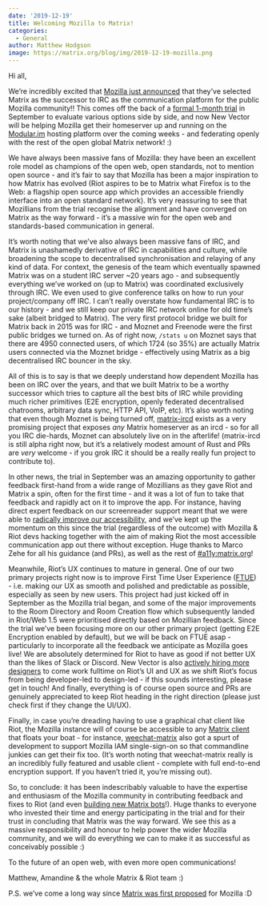 ```yaml
---
date: '2019-12-19'
title: Welcoming Mozilla to Matrix!
categories:
  - General
author: Matthew Hodgson
image: https://matrix.org/blog/img/2019-12-19-mozilla.png
---
```


Hi all,

We’re incredibly excited that [Mozilla just announced](https://discourse.mozilla.org/t/synchronous-messaging-at-mozilla-the-decision/50620) that they’ve selected Matrix as the successor to IRC as the communication platform for the public Mozilla community!!  This comes off the back of a [formal 1-month trial](https://discourse.mozilla.org/t/synchronous-messaging-at-mozilla-trial-servers-feedback/44871) in September to evaluate various options side by side, and now New Vector will be helping Mozilla get their homeserver up and running on the [Modular.im](https://modular.im) hosting platform over the coming weeks - and federating openly with the rest of the open global Matrix network! :)

We have always been massive fans of Mozilla: they have been an excellent role model as champions of the open web, open standards, not to mention open source - and it’s fair to say that Mozilla has been a major inspiration to how Matrix has evolved (Riot aspires to be to Matrix what Firefox is to the Web: a flagship open source app which provides an accessible friendly interface into an open standard network).  It’s very reassuring to see that Mozillians from the trial recognise the alignment and have converged on Matrix as the way forward - it’s a massive win for the open web and standards-based communication in general.

It’s worth noting that we’ve also always been massive fans of IRC, and Matrix is unashamedly derivative of IRC in capabilities and culture, while broadening the scope to decentralised synchronisation and relaying of any kind of data.  For context, the genesis of the team which eventually spawned Matrix was on a student IRC server ~20 years ago - and subsequently everything we’ve worked on (up to Matrix) was coordinated exclusively through IRC.  We even used to give conference talks on how to run your project/company off IRC.  I can’t really overstate how fundamental IRC is to our history - and we still keep our private IRC network online for old time’s sake (albeit bridged to Matrix). The very first protocol bridge we built for Matrix back in 2015 was for IRC - and Moznet and Freenode were the first public bridges we turned on. As of right now, `/stats u` on Moznet says that there are 4950 connected users, of which 1724 (so 35%) are actually Matrix users connected via the Moznet bridge - effectively using Matrix as a big decentralised IRC bouncer in the sky.

All of this is to say is that we deeply understand how dependent Mozilla has been on IRC over the years, and that we built Matrix to be a worthy successor which tries to capture all the best bits of IRC while providing much richer primitives (E2E encryption, openly federated decentralised chatrooms, arbitrary data sync, HTTP API, VoIP, etc).  It’s also worth noting that even though Moznet is being turned off, [matrix-ircd](https://github.com/matrix-org/matrix-ircd) exists as a very promising project that exposes _any_ Matrix homeserver as an ircd - so for all you IRC die-hards, Moznet can absolutely live on in the afterlife!  (matrix-ircd is still alpha right now, but it’s a relatively modest amount of Rust and PRs are *very* welcome - if you grok IRC it should be a really really fun project to contribute to).

In other news, the trial in September was an amazing opportunity to gather feedback first-hand from a wide range of Mozillians as they gave Riot and Matrix a spin, often for the first time - and it was a lot of fun to take that feedback and rapidly act on it to improve the app.  For instance, having direct expert feedback on our screenreader support meant that we were able to [radically improve our accessibility](https://blog.riot.im/riot-web-1-5/), and we’ve kept up the momentum on this since the trial (regardless of the outcome) with Mozilla & Riot devs hacking together with the aim of making Riot the most accessible communication app out there without exception.  Huge thanks to Marco Zehe for all his guidance (and PRs), as well as the rest of [#a11y:matrix.org](https://matrix.to/#/#a11y:matrix.org)!

Meanwhile, Riot’s UX continues to mature in general. One of our two primary projects right now is to improve First Time User Experience ([FTUE](https://github.com/vector-im/riot-web/issues?utf8=%E2%9C%93&q=is%3Aissue+is%3Aopen+label%3Aproject%3AFtue+)) - i.e. making our UX as smooth and polished and predictable as possible, especially as seen by new users.  This project had just kicked off in September as the Mozilla trial began, and some of the major improvements to the Room Directory and Room Creation flow which subsequently landed in Riot/Web 1.5 were prioritised directly based on Mozillian feedback.  Since the trial we’ve been focusing more on our other primary project (getting E2E Encryption enabled by default), but we will be back on FTUE asap - particularly to incorporate all the feedback we anticipate as Mozilla goes live!  We are absolutely determined for Riot to have as good if not better UX than the likes of Slack or Discord.  New Vector is also [actively hiring more designers](https://apply.workable.com/new-vector/j/6CB817C79E/) to come work fulltime on Riot’s UI and UX as we shift Riot’s focus from being developer-led to design-led - if this sounds interesting, please get in touch!  And finally, everything is of course open source and PRs are genuinely appreciated to keep Riot heading in the right direction (please just check first if they change the UI/UX).

Finally, in case you’re dreading having to use a graphical chat client like Riot, the Mozilla instance will of course be accessible to any [Matrix client](https://matrix.org/clients/) that floats your boat - for instance, [weechat-matrix](https://github.com/poljar/weechat-matrix) also got a spurt of development to support Mozilla IAM single-sign-on so that commandline junkies can get their fix too. (It’s worth noting that weechat-matrix really is an incredibly fully featured and usable client - complete with full end-to-end encryption support.  If you haven’t tried it, you’re missing out).

So, to conclude: it has been indescribably valuable to have the expertise and enthusiasm of the Mozilla community in contributing feedback and fixes to Riot (and even [building new Matrix bots](https://github.com/bnjbvr/botzilla)!).  Huge thanks to everyone who invested their time and energy participating in the trial and for their trust in concluding that Matrix was the way forward.  We see this as a massive responsibility and honour to help power the wider Mozilla community, and we will do everything we can to make it as successful as conceivably possible :)

To the future of an open web, with even more open communications!

Matthew, Amandine & the whole Matrix & Riot team :)

P.S. we’ve come a long way since [Matrix was first proposed](https://discourse.mozilla.org/t/matrix-and-irc-mozillians-custom-client/2911/7) for Mozilla :D


<!-- Docs to Markdown version 1.0β17 -->
